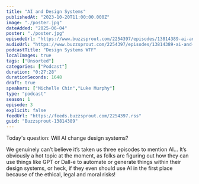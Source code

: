 ```yaml
---
title: "AI and Design Systems"
publishedAt: "2023-10-20T11:00:00.000Z"
image: "./poster.jpg"
dateAdded: "2025-06-04"
poster: "./poster.jpg"
episodeUrl: "https://www.buzzsprout.com/2254397/episodes/13814389-ai-and-design-systems.mp3"
audioUrl: "https://www.buzzsprout.com/2254397/episodes/13814389-ai-and-design-systems.mp3"
podcastTitle: "Design Systems WTF"
localImages: true
tags: ["Unsorted"]
categories: ["Podcast"]
duration: "0:27:28"
durationSeconds: 1648
draft: true
speakers: ["Michelle Chin","Luke Murphy"]
type: "podcast"
season: 1
episode: 3
explicit: false
feedUrl: "https://feeds.buzzsprout.com/2254397.rss"
guid: "Buzzsprout-13814389"
---
```

Today's question: Will AI change design systems?  
  
We genuinely can’t believe it’s taken us three episodes to mention AI… It’s obviously a hot topic at the moment, as folks are figuring out how they can use things like GPT or Dall-e to automate or generate things within their design systems, or heck, if they even should use AI in the first place because of the ethical, legal and moral risks!

